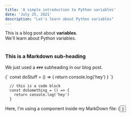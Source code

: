 ```yaml
---
title: 'A simple introduction to Python variables'
date: 'July 25, 2021'
description: "Let's learn about Python variables"
---
```


<div>
  This is a blog post about <strong>variables</strong>. <br/>
  We'll learn about Python variables.
</div>

<br/>

### This is a Markdown sub-heading
We just used a `###` subheading in our blog post.

<SyntaxHighlighter language="javascript">
  {`
    const doStuff = () => {
      return console.log('hey')
    }
  `}
</SyntaxHighlighter>

```
  // this is a code block
  const doSomething = () => {
    return console.log('hey')
  }
```

<div>Here, I'm using a component inside my MarkDown file: {<Button text={"Click me"}/>}</div>
